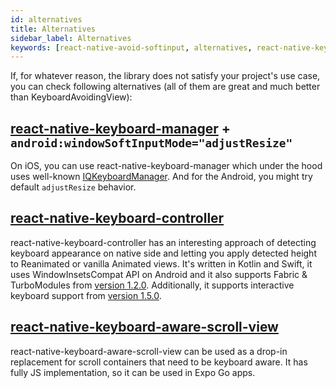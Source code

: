 ```yaml
---
id: alternatives
title: Alternatives
sidebar_label: Alternatives
keywords: [react-native-avoid-softinput, alternatives, react-native-keyboard-manager, react-native-keyboard-controller, react-native-keyboard-aware-scroll-view]
---
```


If, for whatever reason, the library does not satisfy your project's use case, you can check following alternatives (all of them are great and much better than KeyboardAvoidingView):

## [react-native-keyboard-manager](https://github.com/douglasjunior/react-native-keyboard-manager) + `android:windowSoftInputMode="adjustResize"`

On iOS, you can use react-native-keyboard-manager which under the hood uses well-known [IQKeyboardManager](https://github.com/hackiftekhar/IQKeyboardManager). And for the Android, you might try default `adjustResize` behavior.

## [react-native-keyboard-controller](https://github.com/kirillzyusko/react-native-keyboard-controller)

react-native-keyboard-controller has an interesting approach of detecting keyboard appearance on native side and letting you apply detected height to Reanimated or vanilla Animated views.
It's written in Kotlin and Swift, it uses WindowInsetsCompat API on Android and it also supports Fabric & TurboModules from [version 1.2.0](https://kirillzyusko.github.io/react-native-keyboard-controller/blog/fabric).
Additionally, it supports interactive keyboard support from [version 1.5.0](https://kirillzyusko.github.io/react-native-keyboard-controller/blog/interactive-keyboard).

## [react-native-keyboard-aware-scroll-view](https://github.com/APSL/react-native-keyboard-aware-scroll-view)

react-native-keyboard-aware-scroll-view can be used as a drop-in replacement for scroll containers that need to be keyboard aware. It has fully JS implementation, so it can be used in Expo Go apps.
